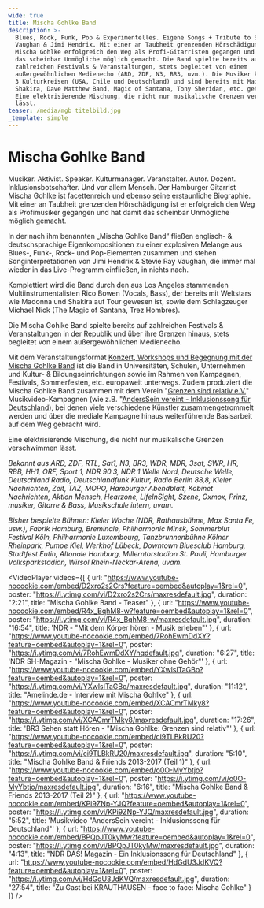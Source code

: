 ```yaml
---
wide: true
title: Mischa Gohlke Band
description: >-
  Blues, Rock, Funk, Pop & Experimentelles. Eigene Songs + Tribute to Stevie Ray
  Vaughan & Jimi Hendrix. Mit einer an Taubheit grenzenden Hörschädigung ist
  Mischa Gohlke erfolgreich den Weg als Profi-Gitarristen gegangen und hat damit
  das scheinbar Unmögliche möglich gemacht. Die Band spielte bereits auf
  zahlreichen Festivals & Veranstaltungen, stets begleitet von einem
  außergewöhnlichen Medienecho (ARD, ZDF, N3, BR3, uvm.). Die Musiker kommen aus
  3 Kulturkreisen (USA, Chile und Deutschland) und sind bereits mit Madonna,
  Shakira, Dave Matthew Band, Magic of Santana, Tony Sheridan, etc. getourt.
  Eine elektrisierende Mischung, die nicht nur musikalische Grenzen verschwimmen
  lässt.
teaser: /media/mgb titelbild.jpg
_template: simple
---
```


<VideoTeaser url="https://mischagohlkeband.de/media/video/mgb-teaser-1080p-neu.mp4" />

# Mischa Gohlke Band

Musiker. Aktivist. Speaker. Kulturmanager. Veranstalter. Autor. Dozent. Inklusionsbotschafter. Und vor allem Mensch. Der Hamburger Gitarrist Mischa Gohlke ist facettenreich und ebenso seine erstaunliche
Biographie. Mit einer an Taubheit grenzenden Hörschädigung ist er erfolgreich den Weg als Profimusiker gegangen und hat damit das scheinbar Unmögliche möglich gemacht.

In der nach ihm benannten „Mischa Gohlke Band“ fließen englisch- & deutschsprachige Eigenkompositionen zu einer explosiven Melange aus Blues-, Funk-, Rock- und Pop-Elementen zusammen und stehen Songinterpretationen von Jimi Hendrix & Stevie Ray Vaughan, die immer mal wieder in das Live-Programm einfließen, in nichts nach.

Komplettiert wird die Band durch den aus Los Angeles stammenden Multiinstrumentalisten Rico Bowen (Vocals, Bass), der bereits mit
Weltstars wie Madonna und Shakira auf Tour gewesen ist, sowie dem Schlagzeuger Michael Nick (The Magic of Santana, Trez Hombres).

Die Mischa Gohlke Band spielte bereits auf zahlreichen Festivals & Veranstaltungen in der Republik und über ihre Grenzen hinaus, stets begleitet von einem außergewöhnlichen Medienecho.

Mit dem Veranstaltungsformat [Konzert, Workshops und Begegnung mit der Mischa Gohlke Band](https://mischagohlke.de/konzert-workshops-und-begegnung-mit-der-mischa-gohlke-band) ist die Band in Universitäten, Schulen, Unternehmen und Kultur- & Bildungseinrichtungen sowie im Rahmen von Kampagnen, Festivals, Sommerfesten, etc. europaweit unterwegs. Zudem produziert die Mischa Gohlke Band zusammen mit dem Verein "[Grenzen sind relativ e.V.](https://www.grenzensindrelativ.de/)" Musikvideo-Kampagnen (wie z.B. "[AndersSein vereint - Inklusionssong für Deutschland](https://www.grenzensindrelativ.de/aktivitaeten/kampagnen-musikvideos/anderssein-vereint/asv-projektinfo)), bei denen viele verschiedene Künstler zusammengetrommelt werden und über die mediale Kampagne hinaus weiterführende Basisarbeit auf dem Weg gebracht wird. 

Eine elektrisierende Mischung, die nicht nur musikalische Grenzen verschwimmen lässt.

*Bekannt aus ARD, ZDF, RTL, Sat1, N3, BR3, WDR, MDR, 3sat, SWR,
HR, RBB, HH1, ORF, Sport 1, NDR 90.3, NDR 1 Welle Nord, Deutsche Welle,
Deutschland Radio, Deutschlandfunk Kultur, Radio Berlin 88,8, Kieler
Nachrichten, Zeit, TAZ, MOPO, Hamburger Abendblatt, Kobinet Nachrichten,
Aktion Mensch, Hearzone, LifeInSight, Szene, Oxmox, Prinz, musiker,
Gitarre & Bass, Musikschule intern, uvam.*

*Bisher bespielte Bühnen: Kieler Woche (NDR, Rathausbühne, Max
Santa Fe, usw.), Fabrik Hamburg, Breminale, Philharmonic Minsk,
Sommerblut Festival Köln, Philharmonie Luxembourg, Tanzbrunnenbühne
Kölner Rheinpark, Pumpe Kiel, Werkhof Lübeck, Downtown Bluesclub
Hamburg, Stadtfest Eutin, Altonale Hamburg, Millerntorstadion St. Pauli,
Hamburger Volksparkstadion, Wirsol Rhein-Neckar-Arena, uvam.*

<VideoPlayer
  videos={[
    {
      url: "https://www.youtube-nocookie.com/embed/D2xro2s2Crs?feature=oembed&autoplay=1&rel=0",
      poster: "https://i.ytimg.com/vi/D2xro2s2Crs/maxresdefault.jpg",
      duration: "2:21",
      title: "Mischa Gohlke Band - Teaser"
    },
    {
      url: "https://www.youtube-nocookie.com/embed/R4x_BqhM8-w?feature=oembed&autoplay=1&rel=0",
      poster: "https://i.ytimg.com/vi/R4x_BqhM8-w/maxresdefault.jpg",
      duration: "16:54",
      title: 'NDR - "Mit dem Körper hören - Musik erleben"'
    },
    {
      url: "https://www.youtube-nocookie.com/embed/7RohEwmDdXY?feature=oembed&autoplay=1&rel=0",
      poster: "https://i.ytimg.com/vi/7RohEwmDdXY/hqdefault.jpg",
      duration: "6:27",
      title: 'NDR SH-Magazin - "Mischa Gohlke - Musiker ohne Gehör"'
    },
    {
      url: "https://www.youtube-nocookie.com/embed/YXwlsITaGBo?feature=oembed&autoplay=1&rel=0",
      poster: "https://i.ytimg.com/vi/YXwlsITaGBo/maxresdefault.jpg",
      duration: "11:12",
      title: "Amelinde.de - Interview mit Mischa Gohlke"
    },
    {
      url: "https://www.youtube-nocookie.com/embed/XCACmrTMky8?feature=oembed&autoplay=1&rel=0",
      poster: "https://i.ytimg.com/vi/XCACmrTMky8/maxresdefault.jpg",
      duration: "17:26",
      title: 'BR3 Sehen statt Hören - "Mischa Gohlke: Grenzen sind relativ"'
    },
    {
      url: "https://www.youtube-nocookie.com/embed/ci9TLBkRU20?feature=oembed&autoplay=1&rel=0",
      poster: "https://i.ytimg.com/vi/ci9TLBkRU20/maxresdefault.jpg",
      duration: "5:10",
      title: "Mischa Gohlke Band & Friends 2013-2017 (Teil 1)"
    },
    {
      url: "https://www.youtube-nocookie.com/embed/o0O-MyYbtjo?feature=oembed&autoplay=1&rel=0",
      poster: "https://i.ytimg.com/vi/o0O-MyYbtjo/maxresdefault.jpg",
      duration: "6:16",
      title: "Mischa Gohlke Band & Friends 2013-2017 (Teil 2)"
    },
    {
      url: "https://www.youtube-nocookie.com/embed/KPi9ZNp-YJQ?feature=oembed&autoplay=1&rel=0",
      poster: "https://i.ytimg.com/vi/KPi9ZNp-YJQ/maxresdefault.jpg",
      duration: "5:52",
      title: 'Musikvideo "AndersSein vereint - Inklusionssong für Deutschland"'
    },
    {
      url: "https://www.youtube-nocookie.com/embed/BPQpJT0kyMw?feature=oembed&autoplay=1&rel=0",
      poster: "https://i.ytimg.com/vi/BPQpJT0kyMw/maxresdefault.jpg",
      duration: "4:13",
      title: "NDR DAS! Magazin - Ein Inklusionssong für Deutschland"
    },
    {
      url: "https://www.youtube-nocookie.com/embed/HdGdU3JdKVQ?feature=oembed&autoplay=1&rel=0",
      poster: "https://i.ytimg.com/vi/HdGdU3JdKVQ/maxresdefault.jpg",
      duration: "27:54",
      title: "Zu Gast bei KRAUTHAUSEN - face to face: Mischa Gohlke"
    }
  ]}
/>
